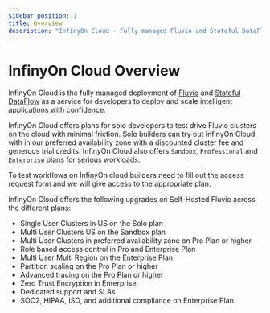 ```yaml
---
sidebar_position: 1
title: Overview
description: "InfinyOn Cloud - Fully managed Fluvio and Stateful DataFlow as a service."
---
```


# InfinyOn Cloud Overview

InfinyOn Cloud is the fully managed deployment of [Fluvio] and [Stateful DataFlow] as a service for developers to deploy and scale intelligent applications with confidence.

InfinyOn Cloud offers plans for solo developers to test drive Fluvio clusters on the cloud with minimal friction. Solo builders can try out InfinyOn Cloud with in our preferred availability zone with a discounted cluster fee and generous trial credits. InfinyOn Cloud also offers `Sandbox`, `Professional` and `Enterprise` plans for serious workloads.

To test workflows on InfinyOn cloud builders need to fill out the access request form and we will give access to the appropriate plan.

InfinyOn Cloud offers the following upgrades on Self-Hosted Fluvio across the different plans:
- Single User Clusters in US on the Solo plan
- Multi User Clusters US on the Sandbox plan
- Multi User Clusters in preferred availability zone on Pro Plan or higher
- Role based access control in Pro and Enterprise Plan
- Multi User Multi Region on the Enterprise Plan
- Partition scaling on the Pro Plan or higher
- Advanced tracing on the Pro Plan or higher
- Zero Trust Encryption in Enterprise
- Dedicated support and SLAs
- SOC2, HIPAA, ISO, and additional compliance on Enterprise Plan.

[Fluvio]: fluvio/overview.mdx
[Stateful DataFlow]: /sdf/getting-started
